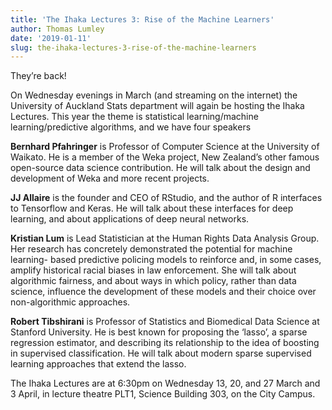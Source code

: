 ```yaml
---
title: 'The Ihaka Lectures 3: Rise of the Machine Learners'
author: Thomas Lumley
date: '2019-01-11'
slug: the-ihaka-lectures-3-rise-of-the-machine-learners
---
```

They're back!

On Wednesday evenings in March (and streaming on the internet) the University of Auckland Stats department will again be hosting the Ihaka Lectures.  This year the theme is statistical learning/machine learning/predictive algorithms, and we have four speakers

**Bernhard Pfahringer** is Professor of Computer Science at the University of Waikato. He is a member of the Weka project, New Zealand's other famous open-source data science contribution. He will talk about the design and development of Weka and more recent projects.

**JJ Allaire** is the founder and CEO of RStudio, and the author of R interfaces to Tensorflow and Keras.  He will talk about these interfaces for deep learning, and about applications of deep neural networks. 

**Kristian Lum** is Lead Statistician at the Human Rights Data Analysis Group. Her research has concretely demonstrated the potential for machine learning- based predictive policing models to reinforce and, in some cases, amplify historical racial biases in law enforcement. She will talk about algorithmic fairness, and about ways in which policy, rather than data science, influence the development of these models and their choice over non-algorithmic approaches.

**Robert Tibshirani** is Professor of Statistics and Biomedical Data Science at Stanford University. He is best known for proposing the 'lasso', a sparse regression estimator, and describing its relationship to the idea of boosting in supervised classification. He will talk about modern sparse supervised learning approaches that extend the lasso. 

The Ihaka Lectures are at 6:30pm on Wednesday 13, 20, and 27 March and 3 April, in lecture theatre PLT1, Science Building 303, on the City Campus. 


